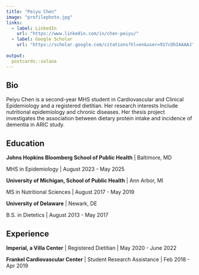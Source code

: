 ```yaml
---
title: "Peiyu Chen"
image: "profilephoto.jpg"
links:
  - label: LinkedIn
    url: "https://www.linkedin.com/in/chen-peiyu/"
  - label: Google Scholar
    url: "https://scholar.google.com/citations?hl=en&user=917cDhIAAAAJ"
    
output:
  postcards::solana
---
```

 
## Bio

Peiyu Chen is a second-year MHS student in Cardiovascular and Clinical Epidemiology and a registered dietitian. Her research interests Include nutritional epidemiology and chronic diseases. Her thesis project investigates the association between dietary protein intake and incidence of dementia in ARIC study.  

## Education

**Johns Hopkins Bloomberg School of Public Health** | Baltimore, MD

MHS in Epidemiology | August 2023 - May 2025

**University of Michigan, School of Public Health** | Ann Arbor, MI

MS in Nutritional Sciences | August 2017 - May 2019

**University of Delaware** | Newark, DE

B.S. in Dietetics | August 2013 - May 2017


## Experience

**Imperial, a Villa Center** | Registered Dietitian | May 2020 - June 2022

**Frankel Cardiovascular Center** | Student Research Assistance | Feb 2018 - Apr 2019

